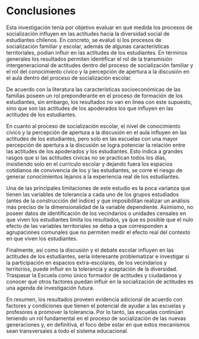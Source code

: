 # Conclusiones

Esta investigación tenía por objetivo evaluar en qué medida los procesos de socialización influyen en las actitudes hacia la diversidad social de estudiantes chilenos. En concreto, se evaluó si los procesos de socialización familiar y escolar, además de algunas características territoriales, podían influir en las actitudes de los estudiantes. En términos generales los resultados permiten identificar el rol de la transmisión intergeneracional de actitudes dentro del proceso de socialización familiar y el rol del conocimiento cívico y la percepción de apertura a la discusión en el aula dentro del proceso de socialización escolar.

De acuerdo con la literatura las características socioeconómicas de las familias poseen un rol preponderante en el proceso de formación de los estudiantes, sin embargo, los resultados no van en línea con este supuesto, sino que son las actitudes de los apoderados los que influyen en las actitudes de los estudiantes.

En cuanto al proceso de socialización escolar, el nivel de conocimiento cívico y la percepción de apertura a la discusión en el aula influyen en las actitudes de los estudiantes, pero solo en las escuelas con una mayor percepción de apertura a la discusión se logra potenciar la relación entre las actitudes de los apoderados y los estudiantes. Esto indica a grandes rasgos que si las actitudes cívicas no se practican todos los días, insistiendo solo en el currículo escolar y dejando fuera los espacios cotidianos de convivencia de los y las estudiantes, se corre el riesgo de generar conocimientos lejanos a la experiencia real de los estudiantes.

Una de las principales limitaciones de este estudio es la poca varianza que tienen las variables de tolerancia a cada uno de los grupos estudiados (antes de la construcción del índice) y que imposibilitan realizar un análisis más preciso de la dimensionalidad de la variable dependiente. Asimismo, no poseer datos de identificación de los vecindarios o unidades censales en que viven los estudiantes limita los resultados, ya que es posible que el nulo efecto de las variables territoriales se deba a que corresponden a agrupaciones comunales que no permiten medir el efecto real del contexto en que viven los estudiantes.

Finalmente, así como la discusión y el debate escolar influyen en las actitudes de los estudiantes, sería interesante problematizar e investigar si la participación en espacios extra-escolares, de los vecindarios y territorios, puede influir en la tolerancia y aceptación de la diversidad. Traspasar la Escuela como único formador de actitudes y ciudadanos y conocer qué otros factores puedan influir en la socialización de actitudes es una agenda de investigación futura. 

En resumen, los resultados proveen evidencia adicional de acuerdo con factores y condiciones que tienen el potencial de ayudar a las escuelas y profesores a promover la tolerancia. Por lo tanto, las escuelas continúan teniendo un rol fundamental en el proceso de socialización de las nuevas generaciones y, en definitiva, el foco debe estar en que estos mecanismos sean transversales a todo el sistema educacional.